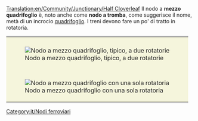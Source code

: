 [[Translation:en/Community/Junctionary/Half Cloverleaf]]
{{it/Nodi ferroviari}}
{{it/Requisiti nodo|Medio<!--prova-->|1|1|2|1|1|0|0|0|1|1|3||I treni guasti bloccano un solo binario.|
'''Pro'''
*Può gestire una grande quantità di treni contemporaneamente.
*Bassissima probabilità di ingorghi.
'''Contro'''
*I treni devono rallentare per affrontare le pendenze.
*Rampa troppo corta. I treni entrano nella linea principale prima di aver lasciato il nodo. Ciò potrebbe causare problemi di traffico. (Non applicabile al design ad una rotatoria)
*I treni devono girare a sinistra per andare a destra. Ciò potrebbe portare a perdere i treni. (Può essere risolto usando [[it/Manual/Waypoint|waypoint]]). Questo non è più un problema con le versioni OpenTTD più recenti che utilizzano un pathfinder più avanzato.
'''Suggerimenti''' <br />
* Rendi le rotatorie più grandi e senza svolte brusche.
* Fai scorrere una delle rotatorie nella direzione opposta, in modo che il treno non giri intorno.
* Rendere le rampe più lunghe per contenere un treno completo, in questo modo qualora i treni fossero in attesa di un segnale rosso non bloccherebbe gli altri treni.

}}
Il nodo a '''mezzo quadrifoglio''' è, noto anche come '''nodo a tromba''', come suggerisce il nome, metà di un incrocio [[it/Community/Junctionary/Quadrifoglio|quadrifoglio]]. I treni devono fare un po' di tratto in rotatoria.
{|style="border-collapse: separate; border: 0px; margin: auto;" cellspacing="10"
|style="padding:10px 10px 5px 10px; background-color: #F5F5DC;"|[[File:en/3way halfcloverleaf.png|center|frame|Nodo a mezzo quadrifoglio, tipico, a due rotatorie]]
|-
|style="padding:10px 10px 5px 10px; background-color: #F5F5DC;"|[[File:en/3way modhclover.png|center|frame|Nodo a mezzo quadrifoglio con una sola rotatoria]]
|}

[[Category:it/Nodi ferroviari]]